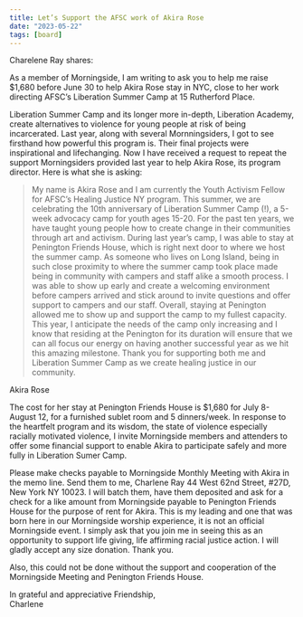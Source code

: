 ```yaml
---
title: Let’s Support the AFSC work of Akira Rose
date: "2023-05-22"
tags: [board]
---
```


Charelene Ray shares:

As a member of Morningside, I am writing to ask you to help me raise $1,680 before June 30 to help Akira Rose stay in NYC, close to her work directing AFSC’s Liberation Summer Camp at 15 Rutherford Place.

Liberation Summer Camp and its longer more in-depth, Liberation Academy, create alternatives to violence for young people at risk of being incarcerated. Last year, along with several Mornningsiders, I got to see firsthand how powerful this program is. Their final projects were inspirational and lifechanging. Now I have received a request to repeat the support Morningsiders provided last year to help Akira Rose, its program director. Here is what she is asking:

> My name is Akira Rose and I am currently the Youth Activism Fellow for AFSC’s Healing Justice NY program. This summer, we are celebrating the 10th anniversary of Liberation Summer Camp (!), a 5-week advocacy camp for youth ages 15-20. For the past ten years, we have taught young people how to create change in their communities through art and activism. During last year’s camp, I was able to stay at Penington Friends House, which is right next door to where we host the summer camp. As someone who lives on Long Island, being in such close proximity to where the summer camp took place made being in community with campers and staff alike a smooth process. I was able to show up early and create a welcoming environment before campers arrived and stick around to invite questions and offer support to campers and our staff. Overall, staying at Penington allowed me to show up and support the camp to my fullest capacity. This year, I anticipate the needs of the camp only increasing and I know that residing at the Penington for its duration will ensure that we can all focus our energy on having another successful year as we hit this amazing milestone. Thank you for supporting both me and Liberation Summer Camp as we create healing justice in our community.

Akira Rose

The cost for her stay at Penington Friends House is $1,680 for July 8-August 12, for a furnished sublet room and 5 dinners/week. In response to the heartfelt program and its wisdom, the state of violence especially racially motivated violence, I invite Morningside members and attenders to offer some financial support to enable Akira to participate safely and more fully in Liberation Sumer Camp.

Please make checks payable to Morningside Monthly Meeting with Akira in the memo line. Send them to me, Charlene Ray 44 West 62nd Street, #27D, New York NY 10023. I will batch them, have them deposited and ask for a check for a like amount from Morningside payable to Penington Friends House for the purpose of rent for Akira. This is my leading and one that was born here in our Morningside worship experience, it is not an official Morningside event. I simply ask that you join me in seeing this as an opportunity to support life giving, life affirming racial justice action. I will gladly accept any size donation. Thank you.

Also, this could not be done without the support and cooperation of the Morningside Meeting and Penington Friends House.

In grateful and appreciative Friendship,<br/>Charlene
